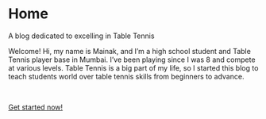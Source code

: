 # Home

A blog dedicated to excelling in Table Tennis

Welcome!
Hi, my name is Mainak, and I’m a high school student and Table Tennis player base in Mumbai.  I’ve been playing since I was 8 and compete at various levels. Table Tennis is a big part of my life, so I started this blog to teach students world over table tennis skills from beginners to advance. 

<br />

[Get started now!](/getting-started)
